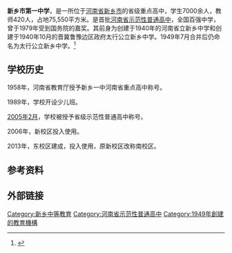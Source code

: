 {{Infobox School
| name           = 新乡市第一中学
| other_name     = XinXiang No.1 High School
| image          = 
| logo           = 
| motto          = 求知 求真 求健 求美
| established    = 1940年
| type           = 省级重点高中
| religion       = 
| affiliation    = 
| district       = {{CHN}}[[河南省|河南省]][[新乡市|新乡市]]
| grades         = 三年制、五年制
| founder        =
| president      = 
| principal      = 王伟
| vice_principal =
| dean           = 
| college        = 
| house          = 
| su             =
| sc             =
| cs             =
| cc             =
| faculty        = 
| staff          = 420人<ref>{{cite web |url=http://www.top100zx.cn/show_school.aspx?id=501 |title=存档副本 |accessdate=2011-11-26 |deadurl=yes |archiveurl=https://web.archive.org/web/20110902072319/http://www.top100zx.cn/show_school.aspx?id=501 |archivedate=2011-09-02 }}</ref>
| students       = 
| athletics      = 
| conference     = 
| tree           =
| colors         = 
| mascot         = 
| magazine       = 
| free_label     = 
| free_text      = 
| free_label2    = 
| free_text2     = 
| free_label3    = 
| free_text3     = 
| free_label4    = 
| free_text4     = 
| free_label5    = 
| free_text5     = 
| address        = 新乡市金穗大道51号（老校区）<br/>丰华路与柳青路交叉口（新校区）
| website        = http://www.hnxxyz.com/
}}
'''新乡市第一中学'''，是一所位于[[河南省|河南省]][[新乡市|新乡市]]的省级重点高中，学生7000余人，教师420人，占地75,550平方米。是首批[[河南省示范性普通高中列表|河南省示范性普通高中]]，全国百强中学，曾于1979年受到国务院的嘉奖。其前身为创建于1940年的河南省立新乡中学和创建于1940年10月的晋冀鲁豫边区政府太行公立新乡中学。1949年7月合并后仍命名为太行公立新乡中学。<ref>{{cite web |url=http://www.hnxxyz.com/about/xxjj/ |title=存档副本 |accessdate=2011-11-26 |deadurl=yes |archiveurl=https://web.archive.org/web/20120212093902/http://www.hnxxyz.com/about/xxjj/ |archivedate=2012-02-12 }}</ref>

==学校历史==
1958年，河南省教育厅授予新乡一中河南省重点高中称号。

1989年，学校开设少儿班。

[[2005年2月|2005年2月]]，学校被授予省级示范性普通高中称号。

2006年，新校区投入使用。

2013年，东校区建成，投入使用，原新校区改称南校区。

==参考资料==
{{reflist}}

== 外部链接 ==
{{河南省示范性普通高级中学}}

[[Category:新乡中等教育|Category:新乡中等教育]]
[[Category:河南省示范性普通高中|Category:河南省示范性普通高中]]
[[Category:1949年創建的教育機構|Category:1949年創建的教育機構]]